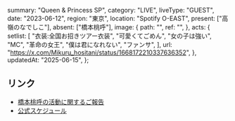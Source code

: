   summary: "Queen & Princess SP",
  category: "LIVE",
  liveType: "GUEST",
  date: "2023-06-12",
  region: "東京",
  location: "Spotify O-EAST",
  present: ["高嶺のなでしこ"],
  absent: ["橋本桃呼"],
  image: {
    path: "",
    ref: "",
  },
  acts: {
    setlist: [
      "衣装:全国お招きツアー衣装",
      "可愛くてごめん",
      "女の子は強い",
      "MC",
      "革命の女王",
      "僕は君になれない",
      "ファンサ",
    ],
    url: "https://x.com/Mikuru_hositani/status/1668172210337636352",
  },
  updatedAt: "2025-06-15",
};

## リンク

- [橋本桃呼の活動に関するご報告](https://takanenonadeshiko.jp/?p=1016)
- [公式スケジュール](https://takanenonadeshiko.jp/?p=957)
